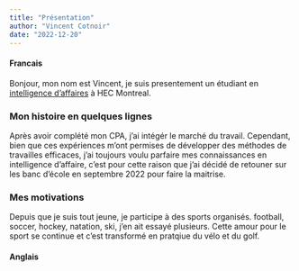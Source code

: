 ```yaml
---
title: "Présentation"
author: "Vincent Cotnoir"
date: "2022-12-20"
---
```

::::{.column-body-outset}
::: panel-tabset
#### Francais
Bonjour, mon nom est Vincent, je suis presentement un étudiant en [intelligence d'affaires](https://www.hec.ca/programmes/maitrises/maitrise-intelligence-affaires/) à HEC Montreal.

### Mon histoire en quelques lignes

Après avoir complété mon CPA, j'ai intégér le marché du travail. Cependant, bien que ces expériences m'ont permises de développer des méthodes de travailles efficaces, j'ai toujours voulu parfaire mes connaissances en intelligence d'affaire, c'est pour cette raison que j'ai décidé de retouner sur les banc d'école en septembre 2022 pour faire la maitrise.

### Mes motivations

Depuis que je suis tout jeune, je participe à des sports organisés. football, soccer, hockey, natation, ski, j'en ait essayé plusieurs. Cette amour pour le sport se continue et c'est transformé en pratqiue du vélo et du golf.

#### Anglais
:::
::::
